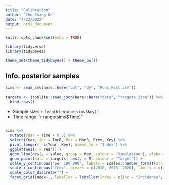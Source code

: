 ```yaml
---
title: "Calibration"
author: "Chu-Chang Ku"
date: "4/22/2022"
output: html_document
---
```


```r
knitr::opts_chunk$set(echo = TRUE)

library(tidyverse)
library(tidybayes)

theme_set(theme_tidybayes() + theme_bw())

```


## Info. posterior samples
```r

sims <- read_csv(here::here("out", "dy", "Runs_Post.csv"))
  
targets <- jsonlite::read_json(here::here("data", "targets.json")) %>% 
  bind_rows()
```

- Sample size:  `r length(unique(sims$Key))`
- Time range: `r range(sims$Time)``

## 

```r

sims %>% 
  mutate(Year = Time + 0.5) %>% 
  select(Year, Inc = IncR, Mor = MorR, Prev, Key) %>% 
  pivot_longer(- c(Year, Key), names_to = "Index") %>% 
  ggplot(aes(x = Year)) +
  geom_line(aes(y = value, group = Key, colour = "Simulation"), alpha = 0.2) +
  geom_point(data = targets, aes(y = M, colour = "Target")) + 
  scale_y_continuous("per 100 000", labels = scales::number_format(scale = 1e5)) + 
  scale_x_continuous("Year", breaks = c(2010, 2015, 2020), limits = c(2010, 2020)) + 
  scale_color_discrete("") +
  facet_grid(Index~., labeller = labeller(Index = c(Inc = "Incidence", Mor = "Mortality", Prev = "Prevalence")))


```

